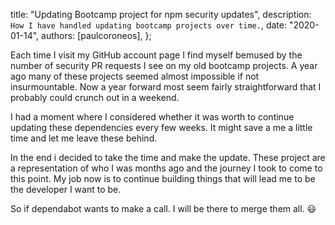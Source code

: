 
  title: "Updating Bootcamp project for npm security updates",
  description: `How I have handled updating bootcamp projects over time.`,
  date: "2020-01-14",
  authors: [paulcoroneos],
};

Each time I visit my GitHub account page I find myself bemused by the number of security PR requests I see on my old bootcamp projects. A year ago many of these projects seemed almost impossible if not insurmountable. Now a year forward most seem fairly straightforward that I probably could crunch out in a weekend.

I had a moment where I considered whether it was worth to continue updating these dependencies every few weeks. It might save a me a little time and let me leave these behind.

In the end i decided to take the time and make the update. These project are a representation of who I was months ago and the journey I took to come to this point. My job now is to continue building things that will lead me to be the developer I want to be.

So if dependabot wants to make a call. I will be there to merge them all. 😃
